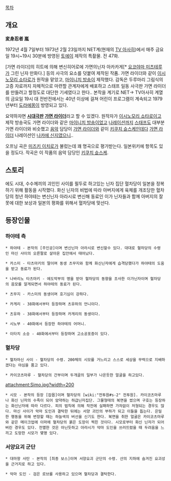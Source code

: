 [[목차]]

== 개요 ==

'''変身忍者 嵐'''

1972년 4월 7일부터 1973년 2월 23일까지 NET계(현재의 [[TV 아사히]])에서 매주 금요일 19시~19시 30분에 방영된 [[토에이]] 제작의 특촬물. 전 47화.

[가면 라이더]의 히트에 의해 변신히어로에 가면의닌자 아카카게[* [[요코야마 미츠테루]]가 그린 닌자 만화다.] 등의 사극의 요소를 덧붙여 제작된 작품. 가면 라이더와 같이 [[이시노모리 쇼타로]]가 원작을 맡았고, [[마이니치 방송]]이 제작했다. 감독은 두루마리 그림식의 고증 자료까지 자체적으로 마련할 관계자에게 배포하고 스태프 일동 사극판 가면 라이더를 만들려고 할정도로 대단한 기세였다고 한다.. 본작을 계기로 NET→ TV아사히 계열의 금요일 19시 대 전반전에서는 40년 이상에 걸쳐 어린이 프로그램이 계속되고 1979년부터 [[도라에몽]]이 방영되고 있다.

요약하자면 '''[[시대극]]판 [[가면 라이더]]'''라고 할 수 있겠다. 원작자가 [[이시노모리 쇼타로]]이고 제작 방송국도 가면 라이더와 같은 [[마이니치 방송]]이었고 [[나레이션]]까지 [[스태프]]도 대부분 가면 라이더와 비슷했고 [[음악]] 담당이 [[가면 라이더]]와 같이 [[키쿠치 슌스케]]인데다 [[가면 라이더]] 나레이션인 [[나카에 신지]]였으니..
 
오프닝 곡은 [[미즈키 이치로]]가 불렀는데 꽤 명곡으로 평가받는다. 일본위키에 항목도 있을 정도다. 작곡은 이 작품의 음악 담당인 [[키쿠치 슌스케]].

== 스토리 ==
에도 시대, 수수께끼의 괴인인 사이를 필두로 하고있는 닌자 집단 혈차당이 일본을 정복하기 위해 활동을 시작했다. 화신 닌자의 비법에 따라 아버지에게 육체를 개조당한 혈차당의 청년 하야테는 변신닌자 아라시로 변신해 동료인 이가 닌자들과 함께 아버지의 잘못에 대한 보상과 일본의 평화를 위해서 혈차당에 맞선다.

== 등장인물 ==
=== 하야테 측 ===
 * 하야테 - 본작의 [주인공]이며 변신닌자 아라시로 변신할수 있다. 대대로 혈차당의 수령인 마신 사이의 오른팔로 살아온 집안에서 태어났다.

 * 카스미 - 타츠마키의 딸이며 동생 츠무지와 함께 화신닌자에게 습격당했다가 하야테의 도움을 받고 동료가 된다.

 * 나바리노 타츠마키 - 에도막부의 명을 받아 혈차당의 동향을 조사한 이가닌자이며 혈차당의 음모를 알게되면서 하야테의 동료가 된다.

 * 츠무지 - 카스미의 동생이며 호기심이 강하다.

 * 카게리 - 38화에서부터 등장하며 츠유하의 언니이다.

 * 츠유하 - 38화에서부터 등장하며 카게리의 동생이다.

 * 시노부 - 40화에서 등장한 하야테의 어머니.

 * 이타치 소승 - 40화에서부터 등장하며 고소공포증이 있다.

=== 혈차당 ===
 * 혈차마신 사이 - 혈차당의 수령. 200체의 시모를 거느리고 스스로 세상을 무력으로 지배하겠다는 야심을 품고 있다. 

 * 카이코츠마루 - 혈차당의 간부이며 두개골의 일부가 나온듯한 얼굴을 하고있다.

attachment:Simo.jpg?width=200
 * 시모 - 본작의 등장 [잡몹]이며 혈차당의 [wiki:"전투원#s-2" 전투원]. 카이코츠마루나 화신 닌자의 수족이 되어 암약하는 하급닌자집단. 그물형태의 복면을 썼으며 구호는 등장하는 화신닌자에 따라 다르다. 피의 법칙에 의해 작전에 실패하면 가차없이 처형되는 경우도 많다. 마신 사이가 악마 도인과 결탁한 뒤에는 서양 괴인의 부하가 되고 이들을 돕는다. 은밀한 행동을 위해 변장할 때는 하늘색의 버선을 신기도 한다. 복면을 취한 얼굴은 카이코츠마루와 같은 메이크업에 이마에 혈차당의 붉은 도장이 찍힌 것이다. 시모로부터 화신 닌자가 되어버린 경우도 있다. 전멸한 것은 아닌듯하고 아라시가 악마 도인을 쓰러뜨렸을 때 두려움을 느끼고 도망한 시모가 몇명 있다.

=== 서양요괴 군단 ===
 * 대마왕 사탄 - 본작의 [최종 보스]이며 서양요괴 군단의 수령. 산의 지하에 숨겨진 요괴성을 근거지로 하고 있다. 

 * 악마 도인 - 검은 로브를 사용하고 있으며 혈차당과 결탁한다. 
